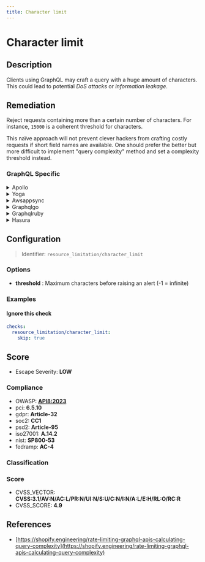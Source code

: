 ```yaml
---
title: Character limit
---
```


# Character limit

## Description

Clients using GraphQL may craft a query with a huge amount of characters.
This could lead to potential *DoS attacks* or *information leakage*.


## Remediation

Reject requests containing more than a certain number of characters.
For instance, `15000` is a coherent threshold for characters.

This naïve approach will not prevent clever hackers from crafting costly requests if short field names are available.
One should prefer the better but more difficult to implement "query complexity" method and set a complexity threshold instead.



### GraphQL Specific

<details>
    <summary>Apollo</summary>

Ensure proper input validation and sanitization to prevent injection attacks when using Apollo framework engine.

</details>

<details>
    <summary>Yoga</summary>

To address issues within the Yoga framework engine, ensure that all components are updated to their latest versions, adhere to best practices in error handling, and maintain a consistent code review process to identify potential vulnerabilities or bugs early in the development cycle.

</details>

<details>
    <summary>Awsappsync</summary>

Ensure that AWS AppSync resolvers are using VTL templates to sanitize and validate input data to prevent injection attacks. Implement authorization checks and configure service limits to mitigate against denial-of-service attacks.

</details>

<details>
    <summary>Graphqlgo</summary>

To mitigate potential security risks in the GraphQL Go framework engine, ensure that all user-supplied inputs are validated and sanitized. Implement proper error handling to avoid leaking sensitive information in error messages. Regularly update dependencies to their latest secure versions. Additionally, consider using a query complexity analysis tool to prevent resource exhaustion attacks.

</details>

<details>
    <summary>Graphqlruby</summary>

Ensure proper input validation and sanitization to prevent injection attacks. Use GraphQL's built-in mechanisms to define and enforce the types and shapes of allowable queries. Additionally, consider implementing query complexity analysis to prevent overly complex queries from consuming excessive resources.

</details>

<details>
    <summary>Hasura</summary>

To ensure the security and efficiency of your Hasura GraphQL engine, always use prepared statements or parameterized queries to prevent SQL injection attacks. Additionally, validate and sanitize all user inputs to maintain the integrity of your database operations.

</details>

## Configuration

> Identifier: `resource_limitation/character_limit`

### Options

- **threshold** : Maximum characters before raising an alert (-1 = infinite)




### Examples



#### Ignore this check

```yaml
checks:
  resource_limitation/character_limit:
    skip: true
```




## Score

- Escape Severity: **<span className="low-severity">LOW</span>**

### Compliance

- OWASP: **[API8:2023](https://github.com/OWASP/API-Security/blob/master/editions/2023/en/0xa8-security-misconfiguration.md)**
- pci: **6.5.10**
- gdpr: **Article-32**
- soc2: **CC1**
- psd2: **Article-95**
- iso27001: **A.14.2**
- nist: **SP800-53**
- fedramp: **AC-4**

### Classification






### Score

- CVSS_VECTOR: **CVSS:3.1/AV:N/AC:L/PR:N/UI:N/S:U/C:N/I:N/A:L/E:H/RL:O/RC:R**
- CVSS_SCORE: **4.9**

## References

- [https://shopify.engineering/rate-limiting-graphql-apis-calculating-query-complexity](https://shopify.engineering/rate-limiting-graphql-apis-calculating-query-complexity)
  